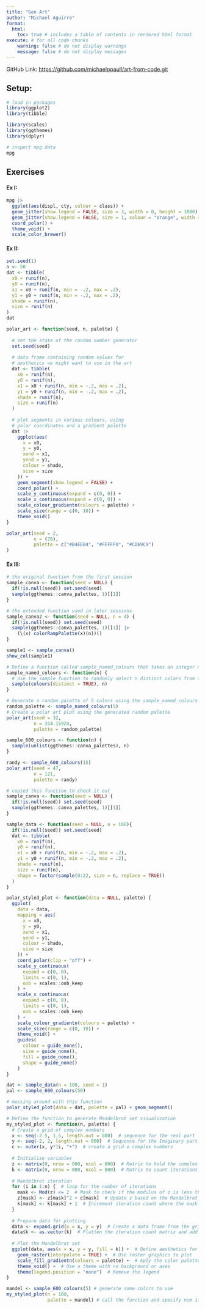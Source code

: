 ```yaml
---
title: "Gen Art"
author: "Michael Aguirre"
format:
  html: 
    toc: true # includes a table of contents in rendered html format
execute: # for all code chunks
    warning: false # do not display warnings
    message: false # do not display messages
---
```


GitHub Link: <https://github.com/michaelppaull/art-from-code.git>

## Setup:

```r
# load in packages
library(ggplot2)
library(tibble)

library(scales)
library(ggthemes)
library(dplyr)
```

```r
# inspect mpg data
mpg
```

## Exercises

#### Ex I:

```r
mpg |>
  ggplot(aes(displ, cty, colour = class)) + 
  geom_jitter(show.legend = FALSE, size = 3, width = 0, height = 1000) +
  geom_jitter(show.legend = FALSE, size = 1, colour = "orange", width = 3.14159) + 
  coord_polar() + 
  theme_void() + 
  scale_color_brewer()
```

#### Ex II:

```r
set.seed(1)
n <- 50
dat <- tibble(
  x0 = runif(n),
  y0 = runif(n),
  x1 = x0 + runif(n, min = -.2, max = .2),
  y1 = y0 + runif(n, min = -.2, max = .2),
  shade = runif(n), 
  size = runif(n)
)
dat
```

```r
polar_art <- function(seed, n, palette) {
  
  # set the state of the random number generator
  set.seed(seed)
  
  # data frame containing random values for 
  # aesthetics we might want to use in the art
  dat <- tibble(
    x0 = runif(n),
    y0 = runif(n),
    x1 = x0 + runif(n, min = -.2, max = .2),
    y1 = y0 + runif(n, min = -.2, max = .2),
    shade = runif(n), 
    size = runif(n)
  )
  
  # plot segments in various colours, using 
  # polar coordinates and a gradient palette
  dat |> 
    ggplot(aes(
      x = x0,
      y = y0,
      xend = x1,
      yend = y1,
      colour = shade,
      size = size
    )) +
    geom_segment(show.legend = FALSE) +
    coord_polar() +
    scale_y_continuous(expand = c(0, 0)) +
    scale_x_continuous(expand = c(0, 0)) + 
    scale_colour_gradientn(colours = palette) + 
    scale_size(range = c(0, 10)) + 
    theme_void()
}
```

```r
polar_art(seed = 2,
          n = (70),
          palette = c("#B4EEB4", "#FFFFF0", "#CD69C9")
)
```

#### Ex III:

```r
# the original function from the first session
sample_canva <- function(seed = NULL) {
  if(!is.null(seed)) set.seed(seed)
  sample(ggthemes::canva_palettes, 1)[[1]]
}

# the extended function used in later sessions
sample_canva2 <- function(seed = NULL, n = 4) {
  if(!is.null(seed)) set.seed(seed)
  sample(ggthemes::canva_palettes, 1)[[1]] |>
    (\(x) colorRampPalette(x)(n))()  
}
```

```r
sample1 <- sample_canva()
show_col(sample1)
```

```r
# Define a function called sample_named_colours that takes an integer n as input
sample_named_colours <- function(n) {
  # Use the sample function to randomly select n distinct colors from the set of named colors
  sample(colours(distinct = TRUE), n)
}

# Generate a random palette of 5 colors using the sample_named_colours function
random_palette <- sample_named_colours(5)
# Create a polar art plot using the generated random palette
polar_art(seed = 32,
          n = 314.15924,
          palette = random_palette)
```

```r
sample_600_colours <- function(n) {
  sample(unlist(ggthemes::canva_palettes), n)
}
```

```r
randy <- sample_600_colours(15)
polar_art(seed = 47,
          n = 121,
          palette = randy)
```

```r
# copied this function to check it out
sample_canva <- function(seed = NULL) {
  if(!is.null(seed)) set.seed(seed)
  sample(ggthemes::canva_palettes, 1)[[1]]
}

sample_data <- function(seed = NULL, n = 100){
  if(!is.null(seed)) set.seed(seed)
  dat <- tibble(
    x0 = runif(n),
    y0 = runif(n),
    x1 = x0 + runif(n, min = -.2, max = .2),
    y1 = y0 + runif(n, min = -.2, max = .2),
    shade = runif(n), 
    size = runif(n),
    shape = factor(sample(0:22, size = n, replace = TRUE))
  )
}

polar_styled_plot <- function(data = NULL, palette) {
  ggplot(
    data = data,
    mapping = aes(
      x = x0,
      y = y0,
      xend = x1,
      yend = y1,
      colour = shade,
      size = size
    )) + 
    coord_polar(clip = "off") +
    scale_y_continuous(
      expand = c(0, 0),
      limits = c(0, 1), 
      oob = scales::oob_keep
    ) +
    scale_x_continuous(
      expand = c(0, 0), 
      limits = c(0, 1), 
      oob = scales::oob_keep
    ) + 
    scale_colour_gradientn(colours = palette) + 
    scale_size(range = c(0, 10)) + 
    theme_void() + 
    guides(
      colour = guide_none(),
      size = guide_none(),
      fill = guide_none(),
      shape = guide_none()
    )
}
```

```r
dat <- sample_data(n = 100, seed = 1) 
pal <- sample_600_colours(50)

# messing around with this function
polar_styled_plot(data = dat, palette = pal) + geom_segment()
```

```r
# Define the function to generate Mandelbrot set visualization
my_styled_plot <- function(n, palette) {
  # Create a grid of complex numbers
  x <- seq(-2.5, 1.5, length.out = 800)  # sequence for the real part
  y <- seq(-2, 2, length.out = 800)  # Sequence for the Imaginary part
  c <- outer(x, y*1i, "+")  # create a grid o complex numbers
  
  # Initialize variables
  z <- matrix(0, nrow = 800, ncol = 800)  # Matrix to hold the complex values
  k <- matrix(0, nrow = 800, ncol = 800)  # Matrix to count iterations
  
  # Mandelbrot iteration
  for (i in 1:n) {  # loop for the number of iterations
    mask <- Mod(z) <= 2  # Mask to check if the modulus of z is less than or equal to 2
    z[mask] <- z[mask]^2 + c[mask]  # Update z based on the Mandelbrot formula
    k[mask] <- k[mask] + 1  # Increment iteration count where the mask is true
  }
  
  # Prepare data for plotting
  data <- expand.grid(x = x, y = y)  # Create a data frame from the grid
  data$k <- as.vector(k)  # Flatten the iteration count matrix and add to the data frame
  
  # Plot the Mandelbrot set
  ggplot(data, aes(x = x, y = y, fill = k)) +  # Define aesthetics for the plot
    geom_raster(interpolate = TRUE) +  # Use raster graphics to plot
    scale_fill_gradientn(colours = palette) +  # Aply the color palette
    theme_void() +  # Use a theme with no background or axes
    theme(legend.position = "none")  # Remove the legend
}
```
```r
mandel <- sample_600_colours(5) # generate some colors to use
my_styled_plot(n = 100,
               palette = mandel) # call the function and specify num iterations and colors to ramp
```



